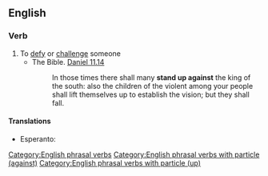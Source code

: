 ==English==

===Verb===
{{en-verb|stands up against|standing up against|stood up against|stood up against}}

# To [[defy]] or [[challenge]] someone
#* The Bible. [http://en.wikisource.org/wiki/Bible_%28World_English%29/Daniel#Chapter_11 Daniel 11.14]
#*: In those times there shall many '''stand up against''' the king of the south: also the children of the violent among your people shall lift themselves up to establish the vision; but they shall fall.

====Translations====
{{trans-top|defy or challenge}}
* Esperanto: {{t|eo|kontraŭstari}}
{{trans-mid}}
{{trans-bottom}}

[[Category:English phrasal verbs]]
[[Category:English phrasal verbs with particle (against)]]
[[Category:English phrasal verbs with particle (up)]]